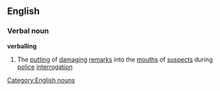 ==English==
===Verbal noun===
'''verballing'''
#The [[putting]] of [[damaging]] [[remark]]s into the [[mouth]]s of [[suspect]]s during [[police]] [[interrogation]]
[[Category:English nouns]]